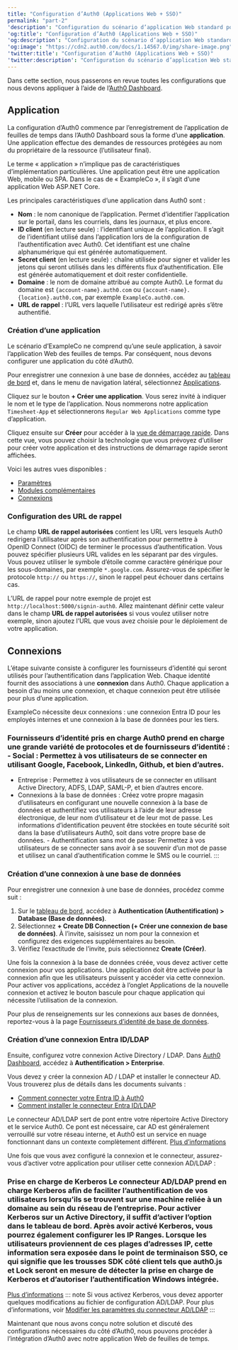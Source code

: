 ```yaml
---
title: "Configuration d’Auth0 (Applications Web + SSO)"
permalink: "part-2"
'description': "Configuration du scénario d’application Web standard pour Auth0"
'og:title': "Configuration d’Auth0 (Applications Web + SSO)"
'og:description': "Configuration du scénario d’application Web standard pour Auth0"
'og:image': "https://cdn2.auth0.com/docs/1.14567.0/img/share-image.png"
'twitter:title': "Configuration d’Auth0 (Applications Web + SSO)"
'twitter:description': "Configuration du scénario d’application Web standard pour Auth0"
---
```


Dans cette section, nous passerons en revue toutes les configurations que nous devons appliquer à l’aide de l’[Auth0 Dashboard](https://manage.auth0.com/#).

## Application

La configuration d’Auth0 commence par l’enregistrement de l’application de feuilles de temps dans l’<Tooltip href="/docs/fr-ca/glossary?term=auth0-dashboard" tip="Auth0 Dashboard
Principal produit d’Auth0 pour configurer vos services." cta="Voir le glossaire">Auth0 Dashboard</Tooltip> sous la forme d’une **application**. Une application effectue des demandes de ressources protégées au nom du propriétaire de la ressource (l’utilisateur final).

<Callout icon="file-lines" color="#0EA5E9" iconType="regular">

Le terme « application » n’implique pas de caractéristiques d’implémentation particulières. Une application peut être une application Web, mobile ou SPA. Dans le cas de « ExampleCo », il s’agit d’une application Web ASP.NET Core.

</Callout>

Les principales caractéristiques d’une application dans Auth0 sont :

* **Nom** : le nom canonique de l’application. Permet d’identifier l’application sur le portail, dans les courriels, dans les journaux, et plus encore.
* **ID client** (en lecture seule) : l’identifiant unique de l’application. Il s’agit de l’identifiant utilisé dans l’application lors de la configuration de l’authentification avec Auth0. Cet identifiant est une chaîne alphanumérique qui est générée automatiquement.
* **Secret client** (en lecture seule) : chaîne utilisée pour signer et valider les jetons qui seront utilisés dans les différents flux d’authentification. Elle est générée automatiquement et doit rester confidentielle.
* **Domaine** : le nom de domaine attribué au compte Auth0. Le format du domaine est `{account-name}.auth0.com` ou `{account-name}.{location}.auth0.com`, par exemple `ExampleCo.auth0.com`.
* **URL de rappel** : l’URL vers laquelle l’utilisateur est redirigé après s’être authentifié.

### Création d’une application

Le scénario d’ExampleCo ne comprend qu’une seule application, à savoir l’application Web des feuilles de temps. Par conséquent, nous devons configurer une application du côté d’Auth0.

Pour enregistrer une connexion à une base de données, accédez au [tableau de bord](https://manage.auth0.com/#) et, dans le menu de navigation latéral, sélectionnez [Applications](https://manage.auth0.com/#/applications).

Cliquez sur le bouton **+ Créer une application**. Vous serez invité à indiquer le nom et le type de l’application. Nous nommerons notre application `Timesheet-App` et sélectionnerons `Regular Web Applications` comme type d’application.

Cliquez ensuite sur **Créer** pour accéder à la [vue de démarrage rapide](https://manage.auth0.com/#/applications/YOUR_CLIENT_ID/quickstart). Dans cette vue, vous pouvez choisir la technologie que vous prévoyez d’utiliser pour créer votre application et des instructions de démarrage rapide seront affichées.

Voici les autres vues disponibles :

* [Paramètres](https://manage.auth0.com/#/applications/YOUR_CLIENT_ID/settings)
* [Modules complémentaires](https://manage.auth0.com/#/applications/YOUR_CLIENT_ID/addons)
* [Connexions](https://manage.auth0.com/#/applications/YOUR_CLIENT_ID/connections)

### Configuration des URL de rappel

Le champ **URL de rappel autorisées** contient les URL vers lesquels Auth0 redirigera l’utilisateur après son authentification pour permettre à <Tooltip href="/docs/fr-ca/glossary?term=openid" tip="OpenID
Norme ouverte d’authentification qui permet aux applications de vérifier l’identité des utilisateurs sans avoir à collecter leurs informations de connexion." cta="Voir le glossaire">OpenID</Tooltip> Connect (OIDC) de terminer le processus d’authentification. Vous pouvez spécifier plusieurs URL valides en les séparant par des virgules. Vous pouvez utiliser le symbole d’étoile comme caractère générique pour les sous-domaines, par exemple `*.google.com`. Assurez-vous de spécifier le protocole `http://` ou `https://`, sinon le rappel peut échouer dans certains cas.

L’URL de rappel pour notre exemple de projet est `http://localhost:5000/signin-auth0`. Allez maintenant définir cette valeur dans le champ **URL de rappel autorisées** si vous voulez utiliser notre exemple, sinon ajoutez l’URL que vous avez choisie pour le déploiement de votre application.

## Connexions

L’étape suivante consiste à configurer les fournisseurs d’identité qui seront utilisés pour l’authentification dans l’application Web. Chaque identité fournit des associations à une **connexion** dans Auth0. Chaque application a besoin d’au moins une connexion, et chaque connexion peut être utilisée pour plus d’une application.

ExampleCo nécessite deux connexions : une connexion Entra ID pour les employés internes et une connexion à la base de données pour les tiers.

### Fournisseurs d’identité pris en charge Auth0 prend en charge une grande variété de protocoles et de fournisseurs d’identité : - Social : Permettez à vos utilisateurs de se connecter en utilisant Google, Facebook, LinkedIn, Github, et bien d’autres.

* Entreprise : Permettez à vos utilisateurs de se connecter en utilisant Active Directory, ADFS, LDAP, <Tooltip href="/docs/fr-ca/glossary?term=security-assertion-markup-language" tip="Security Assertion Markup Language (SAML)
Protocole normalisé permettant à deux parties d’échanger des informations d’authentification sans mot de passe." cta="Voir le glossaire">SAML-P</Tooltip>, et bien d’autres encore.
* Connexions à la base de données : Créez votre propre magasin d’utilisateurs en configurant une nouvelle connexion à la base de données et authentifiez vos utilisateurs à l’aide de leur adresse électronique, de leur nom d’utilisateur et de leur mot de passe. Les informations d’identification peuvent être stockées en toute sécurité soit dans la base d’utilisateurs Auth0, soit dans votre propre base de données. - <Tooltip href="/docs/fr-ca/glossary?term=passwordless" tip="Sans mot de passe
Forme d’authentification qui ne repose pas sur un mot de passe comme premier facteur." cta="Voir le glossaire">Authentification sans mot de passe</Tooltip>: Permettez à vos utilisateurs de se connecter sans avoir à se souvenir d’un mot de passe et utilisez un canal d’authentification comme le SMS ou le courriel. :::

### Création d’une connexion à une base de données

Pour enregistrer une connexion à une base de données, procédez comme suit :

1. Sur le [tableau de bord](https://manage.auth0.com/#), accédez à **Authentication (Authentification) > Database (Base de données)**.
2. Sélectionnez **+ Create DB Connection (+ Créer une connexion de base de données)**. À l’invite, saisissez un nom pour la connexion et configurez des exigences supplémentaires au besoin.
3. Vérifiez l’exactitude de l’invite, puis sélectionnez **Create (Créer)**.

Une fois la connexion à la base de données créée, vous devez activer cette connexion pour vos applications. Une application doit être activée pour la connexion afin que les utilisateurs puissent y accéder via cette connexion. Pour activer vos applications, accédez à l’onglet Applications de la nouvelle connexion et activez le bouton bascule pour chaque application qui nécessite l’utilisation de la connexion.

Pour plus de renseignements sur les connexions aux bases de données, reportez-vous à la page [Fournisseurs d’identité de base de données](/docs/fr-ca/authenticate/database-connections).

### Création d’une connexion Entra ID/LDAP

Ensuite, configurez votre connexion Active Directory / LDAP. Dans [Auth0 Dashboard](https://manage.auth0.com/#), accédez à **Authentification > Enterprise**.

Vous devez y créer la connexion AD / LDAP et installer le connecteur AD. Vous trouverez plus de détails dans les documents suivants :

* [Comment connecter votre Entra ID à Auth0](/docs/fr-ca/authenticate/identity-providers/enterprise-identity-providers/active-directory-ldap)
* [Comment installer le connecteur Entra ID/LDAP](/docs/fr-ca/authenticate/identity-providers/enterprise-identity-providers/active-directory-ldap/ad-ldap-connector)

<Callout icon="file-lines" color="#0EA5E9" iconType="regular">

Le connecteur AD/LDAP sert de pont entre votre répertoire Active Directory et le service Auth0. Ce pont est nécessaire, car AD est généralement verrouillé sur votre réseau interne, et Auth0 est un service en nuage fonctionnant dans un contexte complètement différent. [Plus d’informations](https://auth0.com/docs/connector/overview)

</Callout>

Une fois que vous avez configuré la connexion et le connecteur, assurez-vous d’activer votre application pour utiliser cette connexion AD/LDAP :

### Prise en charge de Kerberos Le connecteur AD/LDAP prend en charge Kerberos afin de faciliter l’authentification de vos utilisateurs lorsqu’ils se trouvent sur une machine reliée à un domaine au sein du réseau de l’entreprise. Pour activer Kerberos sur un Active Directory, il suffit d’activer l’option dans le tableau de bord. Après avoir activé Kerberos, vous pourrez également configurer les __IP Ranges__. Lorsque les utilisateurs proviennent de ces plages d’adresses IP, cette information sera exposée dans le point de terminaison SSO, ce qui signifie que les trousses SDK côté client tels que auth0.js et Lock seront en mesure de détecter la prise en charge de Kerberos et d’autoriser l’authentification Windows intégrée.

[Plus d’informations](/docs/fr-ca/connector/kerberos) ::: note Si vous activez Kerberos, vous devez apporter quelques modifications au fichier de configuration AD/LDAP. Pour plus d’informations, voir [Modifier les paramètres du connecteur AD/LDAP](/docs/fr-ca/connector/modify) :::

Maintenant que nous avons conçu notre solution et discuté des configurations nécessaires du côté d’Auth0, nous pouvons procéder à l’intégration d’Auth0 avec notre application Web de feuilles de temps.